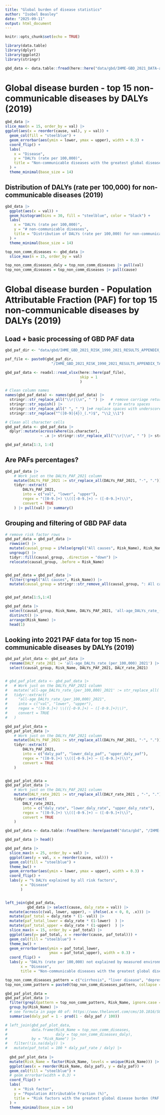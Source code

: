 ```yaml
---
title: "Global burden of disease statistics"
author: "Isobel Beasley"
date: "2025-09-11"
output: html_document
---
```


```r
knitr::opts_chunk$set(echo = TRUE)
```


```r

library(data.table)
library(dplyr)
library(ggplot2)
library(stringr)

```

```r

gbd_data <- data.table::fread(here::here("data/gbd/IHME-GBD_2021_DATA-aa22a7fd-1.csv"))

```

# Global disease burden - top 15 non-communicable diseases by DALYs (2019)

```r

gbd_data |>
slice_max(n = 15, order_by = val) |>
ggplot(aes(x = reorder(cause, val), y = val)) +
  geom_col(fill = "steelblue") +
  geom_errorbar(aes(ymin = lower, ymax = upper), width = 0.3) +
  coord_flip() +
  labs(
    x = "Disease",
    y = "DALYs (rate per 100,000)",
    title = "Non-communicable diseases with the greatest global disease durden (DALYs - 2019)"
  ) +
  theme_minimal(base_size = 14)

```
## Distribution of DALYs (rate per 100,000) for non-communicable diseases (2019)


```r

gbd_data |>
  ggplot(aes(x = val)) +
  geom_histogram(bins = 30, fill = "steelblue", color = "black") +
  labs(
    x = "DALYs (rate per 100,000)",
    y = "# non-communicable diseases",
    title = "Distribution of DALYs (rate per 100,000) for non-communicable diseases (2019)"
  ) +
  theme_minimal(base_size = 14)


```



```r

top_non_comm_diseases <- gbd_data |>
  slice_max(n = 15, order_by = val) 

top_non_comm_diseases_daly = top_non_comm_diseases |> pull(val)
top_non_comm_diseases = top_non_comm_diseases |> pull(cause)

```

# Global disease burden - Population Attributable Fraction (PAF) for top 15 non-communicable diseases by DALYs (2019)

## Load + basic processing of GBD PAF data

```r

gbd_paf_dir <- "data/gbd/IHME_GBD_2021_RISK_1990_2021_RESULTS_APPENDIX_TABLES"

paf_file <- paste0(gbd_paf_dir,
                     "/IHME_GBD_2021_RISK_1990_2021_RESULTS_APPENDIX_TABLE_S1_GLOBAL_Y2024M05D14.XLSX")

gbd_paf_data <- readxl::read_xlsx(here::here(paf_file),
                                  skip = 1
                                  )

# Clean column names
names(gbd_paf_data) <- names(gbd_paf_data) |>
  stringr::str_replace_all("\\r|\\n", " ") |>   # remove carriage returns/newlines
  stringr::str_squish() |>                     # trim extra spaces
  stringr::str_replace_all(" ", "_") |># replace spaces with underscores
  stringr::str_replace("^([0-9]{4})_(.*)$", "\\2_\\1")

# Clean all character cells
gbd_paf_data <- gbd_paf_data |>
  dplyr::mutate(across(where(is.character),
                ~ .x |> stringr::str_replace_all("\\r|\\n", " ") |> stringr::str_squish()))

gbd_paf_data[1:3, 1:4]


```
## Are PAFs percentages?

```r

gbd_paf_data |>
    # Work just on the DALYs_PAF_2021 column
    mutate(DALYs_PAF_2021 := str_replace_all(DALYs_PAF_2021, "·", ".")) |>  # replace middle dot with .
    tidyr::extract(
        DALYs_PAF_2021,
        into = c("val", "lower", "upper"),
        regex = "([0-9.]+) \\(([-0-9.]+) – ([-0-9.]+)\\)",
        convert = TRUE
    ) |> pull(val) |> summary()

```


## Grouping and filtering of GBD PAF data

```r

# remove risk factor rows 
gbd_paf_data = gbd_paf_data |>
  rowwise() |>
  mutate(causal_group = ifelse(grepl("All causes", Risk_Name), Risk_Name, NA)) |>
  ungroup() |>
  tidyr::fill(causal_group, .direction = "down") |>
  relocate(causal_group, .before = Risk_Name)


gbd_paf_data = gbd_paf_data |>
  filter(!grepl("All causes", Risk_Name)) |>
  mutate(causal_group = stringr::str_remove_all(causal_group, ": All causes")) 


gbd_paf_data[1:5,1:4]

```

```r

gbd_paf_data |>
  select(causal_group, Risk_Name, DALYs_PAF_2021, 'all-age_DALYs_rate_(per_100,000)_2021') |>
  distinct() |>
  arrange(Risk_Name) |>
  head(1)


```


## Looking into 2021 PAF data for top 15 non-communicable diseases by DALYs (2019)

```r

gbd_paf_plot_data <- gbd_paf_data |>
  rename(DALY_rate_2021 := 'all-age_DALYs_rate_(per_100,000)_2021') |>
  select(causal_group, Risk_Name, DALYs_PAF_2021, DALY_rate_2021)


# gbd_paf_plot_data <- gbd_paf_data |>
#   # Work just on the DALYs_PAF_2021 column
#   mutate('all-age_DALYs_rate_(per_100,000)_2021' := str_replace_all('all-age_DALYs_rate_(per_100,000)_2021', "·", ".")) |>  # replace middle dot with .
#   tidyr::extract(
#     "all-age_DALYs_rate_(per_100,000)_2021",
#     into = c("val", "lower", "upper"),
#     regex = "([0-9.]+) \\(([-0-9.]+) – ([-0-9.]+)\\)",
#     convert = TRUE
#   ) 

gbd_paf_plot_data = 
gbd_paf_plot_data |>
    # Work just on the DALYs_PAF_2021 column
    mutate(DALYs_PAF_2021 := str_replace_all(DALYs_PAF_2021, "·", ".")) |>  # replace middle dot with .
    tidyr::extract(
        DALYs_PAF_2021,
        into = c("daly_paf", "lower_daly_paf", "upper_daly_paf"),
        regex = "([0-9.]+) \\(([-0-9.]+) – ([-0-9.]+)\\)",
        convert = TRUE
    ) 


gbd_paf_plot_data = 
gbd_paf_plot_data |>
    # Work just on the DALYs_PAF_2021 column
    mutate(DALY_rate_2021 := str_replace_all(DALY_rate_2021 , "·", ".")) |>  # replace middle dot with .
    tidyr::extract(
        DALY_rate_2021,
        into = c("daly_rate", "lower_daly_rate", "upper_daly_rate"),
        regex = "([0-9.]+) \\(([-0-9.]+) – ([-0-9.]+)\\)",
        convert = TRUE
    ) 
```


```r

gbd_paf_data <- data.table::fread(here::here(paste0("data/gbd", "/IHME-GBD_2021_DATA-923822a5-1.csv")))

gbd_paf_data |> head()

gbd_paf_data |>
  slice_max(n = 25, order_by = val) |>
  ggplot(aes(y = val, x = reorder(cause, val))) + 
  geom_col(fill = "steelblue") +
  theme_bw() +
  geom_errorbar(aes(ymin = lower, ymax = upper), width = 0.3) +
  coord_flip() +
  labs(y = "% DALYs explained by all risk factors",
       x = "Disease"
       )


left_join(gbd_paf_data,
          gbd_data |> select(cause, daly_rate = val)) |>
  mutate(across(c(val, lower, upper), ~ ifelse(.x < 0, 0, .x))) |>
  mutate(paf_total = daly_rate * (1- val)) |>
  mutate(paf_total_lower = daly_rate * (1-lower)  ) |>
  mutate(paf_total_upper = daly_rate * (1-upper)  ) |>
  slice_max(n = 15, order_by = paf_total) |>
  ggplot(aes(y= paf_total, x = reorder(cause, paf_total))) +
  geom_col(fill = "steelblue") +
  theme_bw() +
  geom_errorbar(aes(ymin = paf_total_lower, 
                    ymax = paf_total_upper), width = 0.3) +
  coord_flip() +
  labs(y = "DALYs (rate per 100,000) not explained by measured environmental risk factors",
       x = "Disease",
       title = "Non-communicable diseases with the greatest global disease durden (DALYs - 2019)")


```

```r

top_non_comm_diseases_pattern = c("cirrhosis", "liver disease", "depressive", top_non_comm_diseases)
top_non_comm_pattern = paste0(top_non_comm_diseases_pattern, collapse = "|")

gbd_paf_plot_data =
gbd_paf_plot_data |>
  filter(grepl(pattern = top_non_comm_pattern, Risk_Name, ignore.case = T)) |> 
  group_by(Risk_Name) |>
  # see formula in page 40 of: https://www.thelancet.com/cms/10.1016/S0140-6736(24)00933-4/attachment/e175b500-3467-4cc5-aff8-ded0c0eea399/mmc1.pdf
  summarise(daly_paf = 1 - prod(1 - daly_paf / 100)) 

# left_join(gbd_paf_plot_data,
#           data.frame(Risk_Name = top_non_comm_diseases,
#                      daly = top_non_comm_diseases_daly),
#           by = "Risk_Name") |>
#   filter(!is.na(daly)) |>
#   mutate(paf_total = 100 * daly_paf_rate / daly) |> 
  
  gbd_paf_plot_data |> 
  mutate(Risk_Name = factor(Risk_Name, levels = unique(Risk_Name))) |>
  ggplot(aes(x = reorder(Risk_Name, daly_paf), y = daly_paf)) +
  geom_col(fill = "steelblue") +
  # geom_errorbar(width = 0.3) +
  coord_flip() +
  labs(
    x = "Risk factor",
    y = "Population Attributable Fraction (%)",
    title = "Risk factors with the greatest global disease burden (PAF - 2021)"
  ) +
  theme_minimal(base_size = 14)

```
